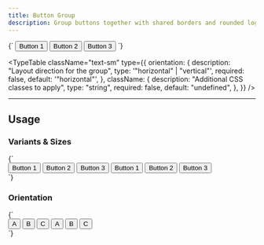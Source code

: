 ```yaml
---
title: Button Group
description: Group buttons together with shared borders and rounded logic.
---
```


<LiveComponent language="tsx">
{`

  <ButtonGroup>
    <Button>Button 1</Button>
    <Button>Button 2</Button>
    <Button>Button 3</Button>
  </ButtonGroup>
`}
</LiveComponent>

<TypeTable
  className="text-sm"
  type={{
    orientation: {
      description: "Layout direction for the group",
      type: '"horizontal" | "vertical"',
      required: false,
      default: '"horizontal"',
    },
    className: {
      description: "Additional CSS classes to apply",
      type: "string",
      required: false,
      default: "undefined",
    },
  }}
/>

---

## Usage

### Variants & Sizes

<LiveComponent language="tsx">
{`

  <div className="flex flex-col gap-4">
    <ButtonGroup>
      <Button variant="primary" size="md">Button 1</Button>
      <Button variant="primary" size="md">Button 2</Button>
      <Button variant="primary" size="md">Button 3</Button>
    </ButtonGroup>
    <ButtonGroup>
      <Button variant="outline" size="md">Button 1</Button>
      <Button variant="outline" size="md">Button 2</Button>
      <Button variant="outline" size="md">Button 3</Button>
    </ButtonGroup>
  </div>
`}
</LiveComponent>

### Orientation

<LiveComponent language="tsx">
{`

  <div className="flex flex-row gap-8">
    <ButtonGroup orientation="horizontal">
      <Button size="md">A</Button>
      <Button size="md">B</Button>
      <Button size="md">C</Button>
    </ButtonGroup>
    <ButtonGroup orientation="vertical">
      <Button size="md">A</Button>
      <Button size="md">B</Button>
      <Button size="md">C</Button>
    </ButtonGroup>
  </div>
`}
</LiveComponent>


